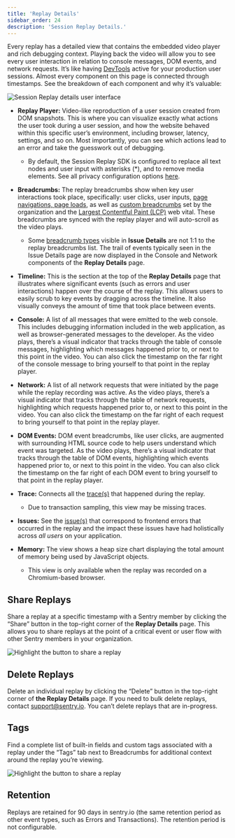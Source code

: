 ```yaml
---
title: 'Replay Details'
sidebar_order: 24
description: 'Session Replay Details.'
---
```


<Include name="beta-note-session-replay.mdx" />

Every replay has a detailed view that contains the embedded video player and rich debugging context. Playing back the video will allow you to see every user interaction in relation to console messages, DOM events, and network requests. It’s like having [DevTools](https://developer.chrome.com/docs/devtools/overview/) active for your production user sessions. Almost every component on this page is connected through timestamps. See the breakdown of each component and why it’s valuable:

![Session Replay details user interface](replay-details.png)

- **Replay Player:** Video-like reproduction of a user session created from DOM snapshots. This is where you can visualize exactly what actions the user took during a user session, and how the website behaved within this specific user’s environment, including browser, latency, settings, and so on. Most importantly, you can see which actions lead to an error and take the guesswork out of debugging.

  - By default, the Session Replay SDK is configured to replace all text nodes and user input with asterisks (\*), and to remove media elements. See all privacy configuration options [here](/platforms/javascript/session-replay/privacy/).

- **Breadcrumbs:** The replay breadcrumbs show when key user interactions took place, specifically: user clicks, user inputs, [page navigations, page loads](/product/performance/transaction-summary/#what-is-a-transaction), as well as [custom breadcrumbs](/product/sentry-basics/integrate-backend/configuration-options/#breadcrumbs) set by the organization and the [Largest Contentful Paint (LCP)](/product/performance/web-vitals/#largest-contentful-paint-lcp) web vital. These breadcrumbs are synced with the replay player and will auto-scroll as the video plays.

  - Some [breadcrumb types](/product/issues/issue-details/breadcrumbs/) visible in **Issue Details** are not 1:1 to the replay breadcrumbs list. The trail of events typically seen in the Issue Details page are now displayed in the Console and Network components of the **Replay Details** page.

- **Timeline:** This is the section at the top of the **Replay Details** page that illustrates where significant events (such as errors and user interactions) happen over the course of the replay. This allows users to easily scrub to key events by dragging across the timeline. It also visually conveys the amount of time that took place between events.

- **Console:** A list of all messages that were emitted to the web console. This includes debugging information included in the web application, as well as browser-generated messages to the developer. As the video plays, there’s a visual indicator that tracks through the table of console messages, highlighting which messages happened prior to, or next to this point in the video. You can also click the timestamp on the far right of the console message to bring yourself to that point in the replay player.

- **Network:** A list of all network requests that were initiated by the page while the replay recording was active. As the video plays, there’s a visual indicator that tracks through the table of network requests, highlighting which requests happened prior to, or next to this point in the video. You can also click the timestamp on the far right of each request to bring yourself to that point in the replay player.

- **DOM Events:** DOM event breadcrumbs, like user clicks, are augmented with surrounding HTML source code to help users understand which event was targeted. As the video plays, there’s a visual indicator that tracks through the table of DOM events, highlighting which events happened prior to, or next to this point in the video. You can also click the timestamp on the far right of each DOM event to bring yourself to that point in the replay player.

- **Trace:** Connects all the [trace(s)](/product/sentry-basics/tracing/distributed-tracing#traces-transactions-and-spans) that happened during the replay.

  - Due to transaction sampling, this view may be missing traces.

- **Issues:** See the [issue(s)](/product/issues/issue-details/error-issues/) that correspond to frontend errors that occurred in the replay and the impact these issues have had holistically across _all users_ on your application.

- **Memory:** The view shows a heap size chart displaying the total amount of memory being used by JavaScript objects.
  - This view is only available when the replay was recorded on a Chromium-based browser.

## Share Replays

Share a replay at a specific timestamp with a Sentry member by clicking the “Share” button in the top-right corner of the **Replay Details** page. This allows you to share replays at the point of a critical event or user flow with other Sentry members in your organization.

![Highlight the button to share a replay](replay-details-share.png)

## Delete Replays

Delete an individual replay by clicking the “Delete” button in the top-right corner of **the Replay Details** page. If you need to bulk delete replays, contact [support@sentry.io](mailto:support@sentry.io). You can’t delete replays that are in-progress.

## Tags

Find a complete list of built-in fields and custom tags associated with a replay under the “Tags” tab next to Breadcrumbs for additional context around the replay you’re viewing.

![Highlight the button to share a replay](replay-details-tags.png)

## Retention

Replays are retained for 90 days in sentry.io (the same retention period as other event types, such as Errors and Transactions). The retention period is not configurable.

